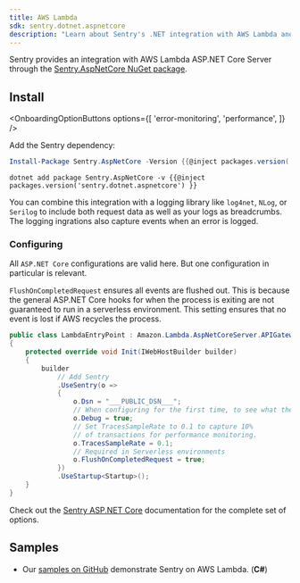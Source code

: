 ```yaml
---
title: AWS Lambda
sdk: sentry.dotnet.aspnetcore
description: "Learn about Sentry's .NET integration with AWS Lambda and ASP.NET Core."
---
```


Sentry provides an integration with AWS Lambda ASP.NET Core Server through the [Sentry.AspNetCore NuGet package](https://www.nuget.org/packages/Sentry.AspNetCore).

## Install

<OnboardingOptionButtons
  options={[
    'error-monitoring',
    'performance',
  ]}
/>

Add the Sentry dependency:

```powershell {tabTitle:Package Manager}
Install-Package Sentry.AspNetCore -Version {{@inject packages.version('sentry.dotnet.aspnetcore') }}
```

```shell {tabTitle:.NET Core CLI}
dotnet add package Sentry.AspNetCore -v {{@inject packages.version('sentry.dotnet.aspnetcore') }}
```

You can combine this integration with a logging library like `log4net`, `NLog`, or `Serilog` to include both request data as well as your logs as breadcrumbs. The logging ingrations also capture events when an error is logged.

### Configuring

All `ASP.NET Core` configurations are valid here. But one configuration in particular is relevant.

`FlushOnCompletedRequest` ensures all events are flushed out. This is because the general ASP.NET Core hooks for when the process is exiting are not guaranteed to run in a serverless environment. This setting ensures that no event is lost if AWS recycles the process.

<SignInNote />

```csharp {"onboardingOptions": {"performance": "12-14"}}
public class LambdaEntryPoint : Amazon.Lambda.AspNetCoreServer.APIGatewayProxyFunction
{
    protected override void Init(IWebHostBuilder builder)
    {
        builder
            // Add Sentry
            .UseSentry(o =>
            {
                o.Dsn = "___PUBLIC_DSN___";
                // When configuring for the first time, to see what the SDK is doing:
                o.Debug = true;
                // Set TracesSampleRate to 0.1 to capture 10%
                // of transactions for performance monitoring.
                o.TracesSampleRate = 0.1;
                // Required in Serverless environments
                o.FlushOnCompletedRequest = true;
            })
            .UseStartup<Startup>();
    }
}
```

Check out the [Sentry ASP.NET Core](/platforms/dotnet/guides/aspnetcore/) documentation for the complete set of options.

## Samples

- Our [samples on GitHub](https://github.com/getsentry/sentry-dotnet/tree/main/samples/Sentry.Samples.Aws.Lambda.AspNetCoreServer) demonstrate Sentry on AWS Lambda. (**C#**)

